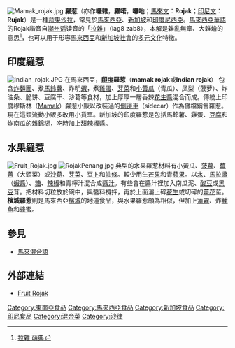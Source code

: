 [[File:Mamak_rojak.jpg|thumb]]
'''羅惹'''（亦作'''囉雜'''，'''羅喏'''，'''囉吔'''；[[馬來文|馬來文]]：'''Rojak'''；[[印尼文|印尼文]]：'''Rujak'''）是一種[[蔬菜|蔬]][[水果|果]][[沙拉|沙拉]]，常見於[[馬來西亞|馬來西亞]]、[[新加坡|新加坡]]和[[印度尼西亞|印度尼西亞]]。[[馬來西亞華語|馬來西亞華語]]的Rojak諧音自[[潮州话|潮州话]]读音的「[[拉雜|拉雜]]」（lag8 zab8），本解是雜亂無章、大雜燴的意思<ref>[https://www.moedict.tw/拉雜 拉雜 萌典]</ref>，也可以用于形容[[馬來西亞社會|馬來西亞]]和[[新加坡社會|新加坡社會]]的[[多元文化|多元文化]]特徵。

== 印度羅惹 ==
[[File:Indian_rojak.JPG|thumb]]
在馬來西亞，'''[[印度|印度]]羅惹'''（'''mamak rojak'''或'''Indian rojak'''） 包含[[炸麵團|炸麵團]]、煮[[馬鈴薯|馬鈴薯]]、炸明[[蝦|蝦]]，煮[[雞蛋|雞蛋]]、[[芽菜|芽菜]]和[[小黃瓜|小黃瓜]]（青瓜）、凤梨（菠萝）、炸油条、脆饼、豆腐干、沙葛等食材，加上厚厚一層香辣[[花生醬|花生醬]]混合而成。傳統上印度穆斯林（[[Mamak_stall|Mamak]]）羅惹小販以改裝過的[[側邊車|側邊車]]（sidecar）作為攤檔銷售羅惹。現在這類流動小販多改用小貨車。新加坡的印度羅惹是包括馬鈴薯、雞蛋、[[豆腐|豆腐]]和炸南瓜的雜錦糊，吃時加上甜[[辣椒醬|辣椒醬]]。

== 水果羅惹 ==
[[File:Fruit_Rojak.jpg|thumb]]
[[File:RojakPenang.jpg|thumb]]
典型的水果羅惹材料有小黃瓜、[[菠蘿|菠蘿]]、[[蕪菁|蕪菁]]（大頭菜）或[[沙葛|沙葛]]、[[芽菜|芽菜]]、[[豆卜|豆卜]]和[[油條|油條]]。較少用生[[芒果|芒果]]和青[[蘋果|蘋果]]。以[[水|水]]、[[馬拉盞|馬拉盞]]（[[蝦醬|蝦醬]]）、[[糖|糖]]、[[辣椒|辣椒]]和青檸汁混合成[[醬汁|醬汁]]。有些會在醬汁裡加入南瓜泥、[[酸豆|酸豆]]或[[黑豆|黑豆]]茸。把材料切粒放於碗中，與醬料攪拌，再於上面灑上碎[[花生|花生]]或切碎的[[薑花|薑花]]莖。'''檳城羅惹'''則是馬來西亞[[檳城|檳城]]的地道食品，與水果羅惹頗為相似，但加上[[蓮霧|蓮霧]]、炸[[魷魚|魷魚]]和[[蜂蜜|蜂蜜]]。

== 參見 ==
* [[马来文克里奥尔语|馬來混合語]]

== 外部連結 ==
{{Commonscat|Rojak}}
* [https://web.archive.org/web/20070927012150/http://www.my-malaysia.info/rojak.html Fruit Rojak]

{{Food-stub}}
{{Portal|飲食}}
{{马来西亚主题}}
{{馬來西亞各族料理}}
[[Category:東南亞食品|Category:東南亞食品]]
[[Category:馬來西亞食品|Category:馬來西亞食品]]
[[Category:新加坡食品|Category:新加坡食品]]
[[Category:印尼食品|Category:印尼食品]]
[[Category:混合菜|Category:混合菜]]
[[Category:沙律|Category:沙律]]